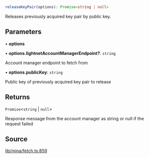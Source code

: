 ```ts
releaseKeyPair(options): Promise<string | null>
```

Releases previously acquired key pair by public key.

## Parameters

• **options**

• **options\.lightnetAccountManagerEndpoint?**: `string`

Account manager endpoint to fetch from

• **options\.publicKey**: `string`

Public key of previously acquired key pair to release

## Returns

`Promise`\<`string` \| `null`\>

Response message from the account manager as string or null if the request failed

## Source

[lib/mina/fetch.ts:859](https://github.com/o1-labs/o1js/blob/ccbd5fd4525adaf6c1f07bef7847d7bac67c71b5/src/lib/mina/fetch.ts#L859)

